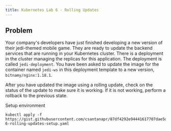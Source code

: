 ```yaml
---
title: Kubernetes Lab 6 - Rolling Updates
---
```


## Problem

Your company's developers have just finished developing a new version of their jedi-themed mobile game. They are ready to update the backend services that are running in your Kubernetes cluster. There is a deployment in the cluster managing the replicas for this application. The deployment is called `jedi-deployment`. You have been asked to update the image for the container named `jedi-ws` in this deployment template to a new version, `bitnamy/nginx:1.18.1`.

After you have updated the image using a rolling update, check on the status of the update to make sure it is working. If it is not working, perform a rollback to the previous state.

Setup environment
```
kubectl apply -f https://gist.githubusercontent.com/csantanapr/87df4292e94441617707dae5de488cf4/raw/cb515f7bae77a3f0e76fdc7f6aa0f4e89cc5fec7/lab-6-rolling-updates-setup.yaml
```
